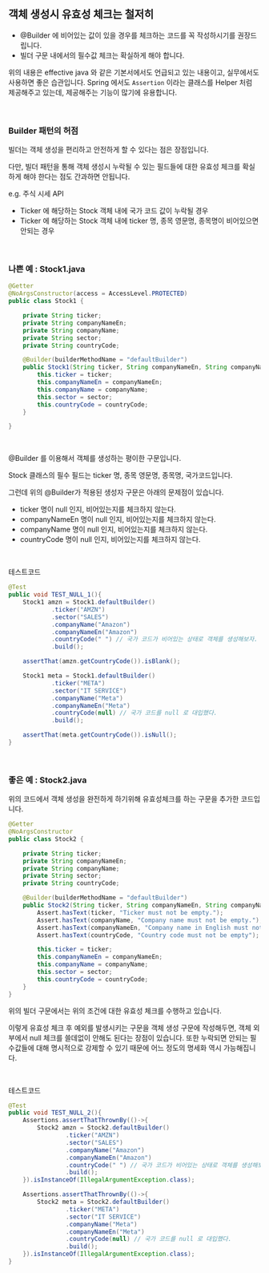 ## 객체 생성시 유효성 체크는 철저히

- @Builder 에 비어있는 값이 있을 경우를 체크하는 코드를 꼭 작성하시기를 권장드립니다.
- 빌더 구문 내에서의 필수값 체크는 확실하게 해야 합니다.

위의 내용은 effective java 와 같은 기본서에서도 언급되고 있는 내용이고, 실무에서도 사용하면 좋은 습관입니다. Spring 에서도 `Assertion` 이라는 클래스를 Helper 처럼 제공해주고 있는데, 제공해주는 기능이 많기에 유용합니다.<br/>

<br/>




### Builder 패턴의 허점
빌더는 객체 생성을 편리하고 안전하게 할 수 있다는 점은 장점입니다.<br/>

다만, 빌더 패턴을 통해 객체 생성시 누락될 수 있는 필드들에 대한 유효성 체크를 확실하게 해야 한다는 점도 간과하면 안됩니다.<br/>



e.g. 주식 시세 API

- Ticker 에 해당하는 Stock 객체 내에 국가 코드 값이 누락될 경우
- Ticker 에 해당하는 Stock 객체 내에 ticker 명, 종목 영문명, 종목명이 비어있으면 안되는 경우

<br/>



### 나쁜 예 : Stock1.java
```java
@Getter
@NoArgsConstructor(access = AccessLevel.PROTECTED)
public class Stock1 {

    private String ticker;
    private String companyNameEn;
    private String companyName;
    private String sector;
    private String countryCode;

    @Builder(builderMethodName = "defaultBuilder")
    public Stock1(String ticker, String companyNameEn, String companyName, String sector, String countryCode) {
        this.ticker = ticker;
        this.companyNameEn = companyNameEn;
        this.companyName = companyName;
        this.sector = sector;
        this.countryCode = countryCode;
    }

}
```
<br/>



@Builder 를 이용해서 객체를 생성하는 평이한 구문입니다.<br/>

Stock 클래스의 필수 필드는 ticker 명, 종목 영문명, 종목명, 국가코드입니다.<br/>

그런데 위의 @Builder가 적용된 생성자 구문은 아래의 문제점이 있습니다.<br/>

- ticker 명이 null 인지, 비어있는지를 체크하지 않는다.
- companyNameEn 명이 null 인지, 비어있는지를 체크하지 않는다.
- companyName 명이 null 인지, 비어있는지를 체크하지 않는다.
- countryCode 명이 null 인지, 비어있는지를 체크하지 않는다.

<br/>



테스트코드
```java
@Test
public void TEST_NULL_1(){
    Stock1 amzn = Stock1.defaultBuilder()
            .ticker("AMZN")
            .sector("SALES")
            .companyName("Amazon")
            .companyNameEn("Amazon")
            .countryCode(" ") // 국가 코드가 비어있는 상태로 객체를 생성해보자.
            .build();

    assertThat(amzn.getCountryCode()).isBlank();

    Stock1 meta = Stock1.defaultBuilder()
            .ticker("META")
            .sector("IT SERVICE")
            .companyName("Meta")
            .companyNameEn("Meta")
            .countryCode(null) // 국가 코드를 null 로 대입했다.
            .build();

    assertThat(meta.getCountryCode()).isNull();
}
```
<br/>



### 좋은 예 : Stock2.java
위의 코드에서 객체 생성을 완전하게 하기위해 유효성체크를 하는 구문을 추가한 코드입니다.

```java
@Getter
@NoArgsConstructor
public class Stock2 {

    private String ticker;
    private String companyNameEn;
    private String companyName;
    private String sector;
    private String countryCode;

    @Builder(builderMethodName = "defaultBuilder")
    public Stock2(String ticker, String companyNameEn, String companyName, String sector, String countryCode) {
        Assert.hasText(ticker, "Ticker must not be empty.");
        Assert.hasText(companyName, "Company name must not be empty.");
        Assert.hasText(companyNameEn, "Company name in English must not be empty");
        Assert.hasText(countryCode, "Country code must not be empty");

        this.ticker = ticker;
        this.companyNameEn = companyNameEn;
        this.companyName = companyName;
        this.sector = sector;
        this.countryCode = countryCode;
    }
}
```
위의 빌더 구문에서는 위의 조건에 대한 유효성 체크를 수행하고 있습니다.<br/>

이렇게 유효성 체크 후 예외를 발생시키는 구문을 객체 생성 구문에 작성해두면, 객체 외부에서 null 체크를 쓸데없이 안해도 된다는 장점이 있습니다. 또한 누락되면 안되는 필수값들에 대해 명시적으로 강제할 수 있기 때문에 어느 정도의 명세화 역시 가능해집니다.<br/>

<br/>



테스트코드
```java
@Test
public void TEST_NULL_2(){
    Assertions.assertThatThrownBy(()->{
        Stock2 amzn = Stock2.defaultBuilder()
                .ticker("AMZN")
                .sector("SALES")
                .companyName("Amazon")
                .companyNameEn("Amazon")
                .countryCode(" ") // 국가 코드가 비어있는 상태로 객체를 생성해보자.
                .build();
    }).isInstanceOf(IllegalArgumentException.class);

    Assertions.assertThatThrownBy(()->{
        Stock2 meta = Stock2.defaultBuilder()
                .ticker("META")
                .sector("IT SERVICE")
                .companyName("Meta")
                .companyNameEn("Meta")
                .countryCode(null) // 국가 코드를 null 로 대입했다.
                .build();
    }).isInstanceOf(IllegalArgumentException.class);
}
```

